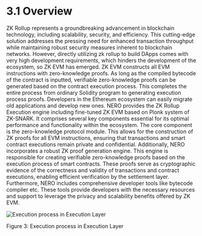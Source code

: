 # 3.1 Overview

ZK Rollup represents a groundbreaking advancement in blockchain technology, including scalability, security, and efficiency. This cutting-edge solution addresses the pressing need for enhanced transaction throughput while maintaining robust security measures inherent to blockchain networks.
However, directly utilizing zk rollup to build DApps comes with very high development requirements, which hinders the development of the ecosystem, so ZK EVM has emerged. ZK EVM constructs all EVM instructions with zero-knowledge proofs. As long as the compiled bytecode of the contract is inputted, verifiable zero-knowledge proofs can be generated based on the contract execution process. This completes the entire process from ordinary Solidity program to generating execution process proofs. Developers in the Ethereum ecosystem can easily migrate old applications and develop new ones.
NERO provides the ZK Rollup Execution engine including fine-tuned ZK EVM based on Plonk system of ZK-SNARK. It comprises several key components essential for its optimal performance and functionality within the ecosystem. The core component is the zero-knowledge protocol module. This allows for the construction of ZK proofs for all EVM instructions, ensuring that transactions and smart contract executions remain private and confidential. Additionally, NERO incorporates a robust ZK proof generation engine. This engine is responsible for creating verifiable zero-knowledge proofs based on the execution process of smart contracts. These proofs serve as cryptographic evidence of the correctness and validity of transactions and contract executions, enabling efficient verification by the settlement layer. Furthermore, NERO includes comprehensive developer tools like bytecode compiler etc. These tools provide developers with the necessary resources and support to leverage the privacy and scalability benefits offered by ZK EVM.
<div style={{ height: '2rem' }} />
<div style={{ textAlign: 'center' }}>
  <img src="/assets/learn/figure3.png" alt="Execution process in Execution Layer" />
  <p style={{ fontStyle: 'italic' }}>Figure 3: Execution process in Execution Layer</p>
</div>
